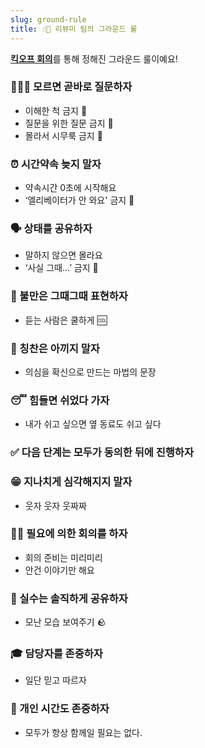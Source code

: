 ```yaml
---
slug: ground-rule
title: ☝🏻 리뷰미 팀의 그라운드 룰
---
```


[**킥오프 회의**](/meetingnotes/2024-07-04-ground-rule-meetup/index.md)를 통해 정해진 그라운드 룰이예요!

### 🙋🏻‍♀️ 모르면 곧바로 질문하자
  - 이해한 척 금지 🚫
  - 질문을 위한 질문 금지 🚫
  - 몰라서 시무룩 금지 🚫

### ⏰ 시간약속 늦지 말자
  - 약속시간 0초에 시작해요
  - ‘엘리베이터가 안 와요' 금지 🚫

### 🗣️ 상태를 공유하자
  - 말하지 않으면 몰라요
  - ‘사실 그때...’ 금지 🚫

### 😤 불만은 그때그때 표현하자
  - 듣는 사람은 쿨하게 🆒

### 🐋 칭찬은 아끼지 말자
  - 의심을 확신으로 만드는 마법의 문장

### 😴 힘들면 쉬었다 가자
  - 내가 쉬고 싶으면 옆 동료도 쉬고 싶다

### ✅ 다음 단계는 모두가 동의한 뒤에 진행하자

### 😁 지나치게 심각해지지 말자
  - 웃자 웃자 웃짜짜

### 👋🏻 필요에 의한 회의를 하자
  - 회의 준비는 미리미리
  - 안건 이야기만 해요

### 🥹 실수는 솔직하게 공유하자
  - 모난 모습 보여주기 🪨

### 🎓 담당자를 존중하자
  - 일단 믿고 따르자

### 🙆 개인 시간도 존중하자
  - 모두가 항상 함께일 필요는 없다.
